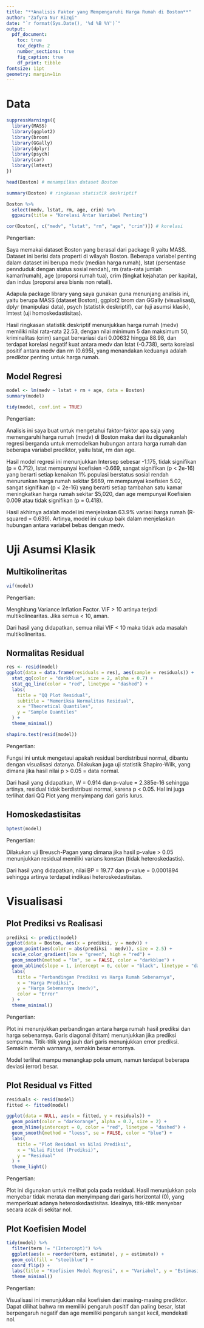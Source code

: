 ---
title: "**Analisis Faktor yang Mempengaruhi Harga Rumah di Boston**"
author: "Zafyra Nur Rizqi"
date: "`r format(Sys.Date(), '%d %B %Y')`"
output:
  pdf_document:
    toc: true
    toc_depth: 2
    number_sections: true
    fig_caption: true
    df_print: tibble
fontsize: 11pt
geometry: margin=1in
---

# Data

```{r load-packages, echo=FALSE, message=FALSE}
suppressWarnings({
  library(MASS)
  library(ggplot2)
  library(broom)
  library(GGally)
  library(dplyr)
  library(psych)
  library(car)      
  library(lmtest)
})

head(Boston) # menampilkan dataset Boston

summary(Boston) # ringkasan statistik deskriptif

Boston %>%
  select(medv, lstat, rm, age, crim) %>%
  ggpairs(title = "Korelasi Antar Variabel Penting")

cor(Boston[, c("medv", "lstat", "rm", "age", "crim")]) # korelasi
```

Pengertian: 

Saya memakai dataset Boston yang berasal dari package R yaitu MASS. Dataset ini berisi data properti di wilayah Boston. Beberapa variabel penting dalam dataset ini berupa medv (median harga rumah), lstat (persentase pennduduk dengan status sosial rendah), rm (rata-rata jumlah kamar/rumah), age (proporsi rumah tua), crim (tingkat kejahatan per kapita), dan indus (proporsi area bisnis non retail).

Adapula package library yang saya gunakan guna menunjang analisis ini, yaitu berupa MASS (dataset Boston), ggplot2 brom dan GGally (visualisasi), dplyr (manipulasi data), psych (statistik deskriptif), car (uji asumsi klasik), lmtest (uji homoskedastisitas).

Hasil ringkasan statistik deskriptif menunjukkan harga rumah (medv) memiliki nilai rata-rata 22.53, dengan nilai minimum 5 dan maksimum 50, kriminalitas (crim) sangat bervariasi dari 0.00632 hingga 88.98, dan terdapat korelasi negatif kuat antara medv dan lstat (-0.738), serta korelasi positif antara medv dan rm (0.695), yang menandakan keduanya adalah prediktor penting untuk harga rumah.

## Model Regresi

```{r}
model <- lm(medv ~ lstat + rm + age, data = Boston)
summary(model)

tidy(model, conf.int = TRUE)
```

Pengertian:

Analisis ini saya buat untuk mengetahui faktor-faktor apa saja yang memengaruhi harga rumah (medv) di Boston maka dari itu digunakanlah regresi berganda untuk memodelkan hubungan antara harga rumah dan beberapa variabel prediktor, yaitu lstat, rm dan age.

Hasil model regresi ini menunjukkan Intersep sebesar -1.175, tidak signifikan (p = 0.712), lstat mempunyai koefisien -0.669, sangat signifikan (p < 2e-16) yang berarti setiap kenaikan 1% populasi berstatus sosial rendah menurunkan harga rumah sekitar $669, rm mempunyai koefisien 5.02, sangat signifikan (p < 2e-16) yang berarti setiap tambahan satu kamar meningkatkan harga rumah sekitar $5,020, dan age mempunyai Koefisien 0.009 atau tidak signifikan (p = 0.418). 

Hasil akhirnya adalah model ini menjelaskan 63.9% variasi harga rumah (R-squared = 0.639). Artinya, model ini cukup baik dalam menjelaskan hubungan antara variabel bebas dengan medv.

# Uji Asumsi Klasik
## Multikolineritas

```{r}
vif(model)
```

Pengertian:

Menghitung Variance Inflation Factor. VIF > 10 artinya terjadi multikolinearitas. Jika semua < 10, aman. 

Dari hasil yang didapatkan, semua nilai VIF < 10 maka tidak ada masalah multikolineritas.

## Normalitas Residual

```{r}
res <- resid(model)
ggplot(data = data.frame(residuals = res), aes(sample = residuals)) +
  stat_qq(color = "darkblue", size = 2, alpha = 0.7) +
  stat_qq_line(color = "red", linetype = "dashed") +
  labs(
    title = "QQ Plot Residual",
    subtitle = "Memeriksa Normalitas Residual",
    x = "Theoretical Quantiles",
    y = "Sample Quantiles"
  ) +
  theme_minimal()

shapiro.test(resid(model))
```

Pengertian: 

Fungsi ini untuk mengetaui apakah residual berdistribusi normal, dibantu dengan visualisasi datanya. Dilakukan juga uji statistik Shapiro-Wilk, yang dimana jika hasil nilai p > 0.05 = data normal.

Dari hasil yang didapatkan, W = 0.914 dan p-value = 2.385e-16 sehingga artinya, residual tidak berdistribusi normal, karena p < 0.05. Hal ini juga terlihat dari QQ Plot yang menyimpang dari garis lurus.

## Homoskedastisitas

```{r}
bptest(model)
```

Pengertian:

Dilakukan uji Breusch-Pagan yang dimana jika hasil p-value > 0.05 menunjukkan residual memiliki varians konstan (tidak heteroskedastis).

Dari hasil yang didapatkan, nilai BP = 19.77 dan p-value = 0.0001894 sehingga artinya terdapat indikasi heteroskedastisitas.

# Visualisasi
## Plot Prediksi vs Realisasi

```{r}
prediksi <- predict(model)
ggplot(data = Boston, aes(x = prediksi, y = medv)) +
  geom_point(aes(color = abs(prediksi - medv)), size = 2.5) +
  scale_color_gradient(low = "green", high = "red") +
  geom_smooth(method = "lm", se = FALSE, color = "darkblue") +
  geom_abline(slope = 1, intercept = 0, color = "black", linetype = "dashed") +
  labs(
    title = "Perbandingan Prediksi vs Harga Rumah Sebenarnya",
    x = "Harga Prediksi",
    y = "Harga Sebenarnya (medv)",
    color = "Error"
  ) +
  theme_minimal()
```

Pengertian:

Plot ini menunjukkan perbandingan antara harga rumah hasil prediksi dan harga sebenarnya. Garis diagonal (hitam) menunjukkan jika prediksi sempurna. Titik-titik yang jauh dari garis menunjukkan error prediksi. Semakin merah warnanya, semakin besar errornya.

Model terlihat mampu menangkap pola umum, namun terdapat beberapa deviasi (error) besar.

## Plot Residual vs Fitted
```{r}
residuals <- resid(model)
fitted <- fitted(model)

ggplot(data = NULL, aes(x = fitted, y = residuals)) +
  geom_point(color = "darkorange", alpha = 0.7, size = 2) +
  geom_hline(yintercept = 0, color = "red", linetype = "dashed") +
  geom_smooth(method = "loess", se = FALSE, color = "blue") +
  labs(
    title = "Plot Residual vs Nilai Prediksi",
    x = "Nilai Fitted (Prediksi)",
    y = "Residual"
  ) +
  theme_light()
```

Pengertian: 

Plot ini digunakan untuk melihat pola pada residual. Hasil menunjukkan pola menyebar tidak merata dan menyimpang dari garis horizontal (0), yang memperkuat adanya heteroskedastisitas. Idealnya, titik-titik menyebar secara acak di sekitar nol.

## Plot Koefisien Model
```{r}
tidy(model) %>%
  filter(term != "(Intercept)") %>%
  ggplot(aes(x = reorder(term, estimate), y = estimate)) +
  geom_col(fill = "steelblue") +
  coord_flip() +
  labs(title = "Koefisien Model Regresi", x = "Variabel", y = "Estimasi Koefisien") +
  theme_minimal()
```

Pengertian:

Visualisasi ini menunjukkan nilai koefisien dari masing-masing prediktor. Dapat dilihat bahwa rm memiliki pengaruh positif dan paling besar, lstat berpengaruh negatif dan age memiliki pengaruh sangat kecil, mendekati nol.